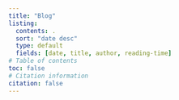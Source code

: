 ```yaml
---
title: "Blog"
listing:
  contents: .
  sort: "date desc"
  type: default
  fields: [date, title, author, reading-time]
# Table of contents 
toc: false
# Citation information
citation: false
---
```

